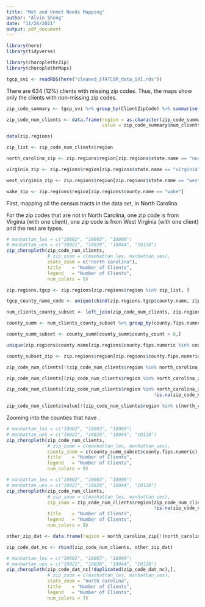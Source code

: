 ```yaml
---
title: "Met and Unmet Needs Mapping"
author: "Alvin Sheng"
date: "11/26/2021"
output: pdf_document
---
```


```r
library(here)
library(tidyverse)

library(choroplethrZip)
library(choroplethrMaps)
```

```r
tgcp_svi <- readRDS(here("cleaned_STATCOM_data_SVI.rds"))
```

There are 634 (12%) clients with missing zip codes. Thus, the maps show only the clients with non-missing zip codes.

```r
zip_code_summary <- tgcp_svi %>% group_by(ClientZipCode) %>% summarise(num_clients = n(), prop_clients = n() / nrow(tgcp_svi))

zip_code_num_clients <- data.frame(region = as.character(zip_code_summary$ClientZipCode), 
                                   value = zip_code_summary$num_clients)
```

<!-- Consider making all other NC zip codes with 0 number of clients -->

```r
data(zip.regions)

zip_list <- zip_code_num_clients$region

north_carolina_zip <- zip.regions$region[zip.regions$state.name == "north carolina"]

virginia_zip <- zip.regions$region[zip.regions$state.name == "virginia"]

west_virginia_zip <- zip.regions$region[zip.regions$state.name == "west virginia"]

wake_zip <- zip.regions$region[zip.regions$county.name == "wake"]
```



First, mapping all the census tracts in the data set, in North Carolina. 

For the zip codes that are not in North Carolina, one zip code is from Virginia (with one client), one zip code is from West Virginia (with one client) and the rest are typos. 

<!-- The tgcp_svi dataset  -->

```r


# manhattan_les = c("10002", "10003", "10009")
# manhattan_ues = c("10021", "10028", "10044", "10128")
zip_choropleth(zip_code_num_clients,
               # zip_zoom = c(manhattan_les, manhattan_ues),
               state_zoom = c("north carolina"),
               title    = "Number of Clients",
               legend   = "Number of Clients", 
               num_colors = 9)
```



<!-- Finding the counties with TGCP clients -->

```r
zip.regions.tgcp <- zip.regions[zip.regions$region %in% zip_list, ]

tgcp_county_name_code <- unique(cbind(zip.regions.tgcp$county.name, zip.regions.tgcp$county.fips.numeric))

num_clients_county_subset <- left_join(zip_code_num_clients, zip.regions, by = "region")
```

<!-- Finding the counties with >1 clients -->

```r
county_summ <- num_clients_county_subset %>% group_by(county.fips.numeric) %>% summarise(county_count = n()) 

county_summ_subset <- county_summ[county_summ$county_count > 8,]
```

```r
unique(zip.regions$county.name[zip.regions$county.fips.numeric %in% county_summ_subset$county.fips.numeric])
```

```r
county_subset_zip <- zip.regions$region[zip.regions$county.fips.numeric %in% c(county_summ_subset$county.fips.numeric, 37135, 37069)]
```



```r
zip_code_num_clients[!(zip_code_num_clients$region %in% north_carolina_zip) & !is.na(zip_code_num_clients$region),]
```

```r
zip_code_num_clients[(zip_code_num_clients$region %in% north_carolina_zip) & !is.na(zip_code_num_clients$region) & !(zip_code_num_clients$region %in% county_subset_zip),]
```

```r
zip_code_num_clients[(zip_code_num_clients$region %in% north_carolina_zip) & !is.na(zip_code_num_clients$region) & !(zip_code_num_clients$region %in% zip_code_num_clients$region[zip_code_num_clients$value > 4 &
                                                      !is.na(zip_code_num_clients$region)]),]
```

```r
zip_code_num_clients$value[!(zip_code_num_clients$region %in% c(north_carolina_zip, virginia_zip)) & !is.na(zip_code_num_clients$region)]
```



Zooming into the counties that have . 

```r

# manhattan_les = c("10002", "10003", "10009")
# manhattan_ues = c("10021", "10028", "10044", "10128")
zip_choropleth(zip_code_num_clients,
               # zip_zoom = c(manhattan_les, manhattan_ues),
               county_zoom = c(county_summ_subset$county.fips.numeric),
               title    = "Number of Clients",
               legend   = "Number of Clients", 
               num_colors = 9)

```

```r

# manhattan_les = c("10002", "10003", "10009")
# manhattan_ues = c("10021", "10028", "10044", "10128")
zip_choropleth(zip_code_num_clients,
               # zip_zoom = c(manhattan_les, manhattan_ues),
               zip_zoom = zip_code_num_clients$region[zip_code_num_clients$value > 4 &
                                                      !is.na(zip_code_num_clients$region)],
               title    = "Number of Clients",
               legend   = "Number of Clients", 
               num_colors = 9)

```



```r
other_zip_dat <- data.frame(region = north_carolina_zip[!(north_carolina_zip %in% zip_list)], value = 0)

zip_code_dat_nc <- rbind(zip_code_num_clients, other_zip_dat)
```



```r

# manhattan_les = c("10002", "10003", "10009")
# manhattan_ues = c("10021", "10028", "10044", "10128")
zip_choropleth(zip_code_dat_nc[!duplicated(zip_code_dat_nc),],
               # zip_zoom = c(manhattan_les, manhattan_ues),
               state_zoom = "north carolina",
               title    = "Number of Clients",
               legend   = "Number of Clients",
               num_colors = 7)

```



<!-- To-do: point out the zip codes in tabular format with most unmet need -->


